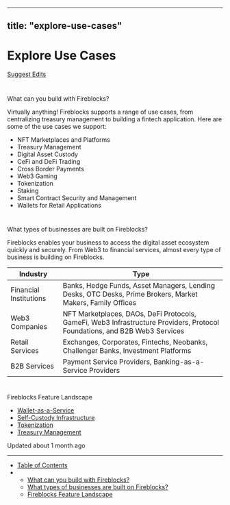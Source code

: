 ---
  title: "explore-use-cases"
  ---
  
  # Explore Use Cases

[Suggest Edits](/edit/use-cases)

# 

What can you build with Fireblocks?

[](#what-can-you-build-with-fireblocks)

Virtually anything! Fireblocks supports a range of use cases, from centralizing treasury management to building a fintech application. Here are some of the use cases we support:

*   NFT Marketplaces and Platforms
*   Treasury Management
*   Digital Asset Custody
*   CeFi and DeFi Trading
*   Cross Border Payments
*   Web3 Gaming
*   Tokenization
*   Staking
*   Smart Contract Security and Management
*   Wallets for Retail Applications

# 

What types of businesses are built on Fireblocks?

[](#what-types-of-businesses-are-built-on-fireblocks)

Fireblocks enables your business to access the digital asset ecosystem quickly and securely. From Web3 to financial services, almost every type of business is building on Fireblocks.

| Industry | Type |
| --- | --- |
| Financial Institutions | Banks, Hedge Funds, Asset Managers, Lending Desks, OTC Desks, Prime Brokers, Market Makers, Family Offices |
| Web3 Companies | NFT Marketplaces, DAOs, DeFi Protocols, GameFi, Web3 Infrastructure Providers, Protocol Foundations, and B2B Web3 Services |
| Retail Services | Exchanges, Corporates, Fintechs, Neobanks, Challenger Banks, Investment Platforms |
| B2B Services | Payment Service Providers, Banking-as-a-Service Providers |

# 

Fireblocks Feature Landscape

[](#fireblocks-feature-landscape)

*   [Wallet-as-a-Service](/docs/wallet-as-a-service)
*   [Self-Custody Infrastructure](/docs/self-custody-infrastructure)
*   [Tokenization](/docs/tokenization)
*   [Treasury Management](/docs/treasury-management)

Updated about 1 month ago

* * *

*   [Table of Contents](#)
*   *   [What can you build with Fireblocks?](#what-can-you-build-with-fireblocks)
    *   [What types of businesses are built on Fireblocks?](#what-types-of-businesses-are-built-on-fireblocks)
    *   [Fireblocks Feature Landscape](#fireblocks-feature-landscape)